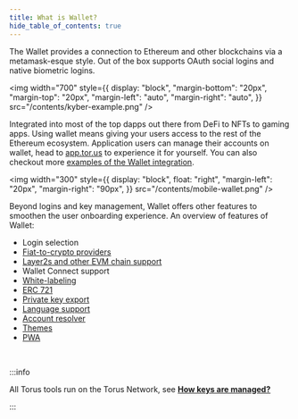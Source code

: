 ```yaml
---
title: What is Wallet?
hide_table_of_contents: true
---
```


The Wallet provides a connection to Ethereum and other blockchains via a
metamask-esque style. Out of the box supports OAuth social logins and native
biometric logins.

<img
  width="700"
  style={{
    display: "block",
    "margin-bottom": "20px",
    "margin-top": "20px",
    "margin-left": "auto",
    "margin-right": "auto",
  }}
  src="/contents/kyber-example.png"
/>

Integrated into most of the top dapps out there from DeFi to NFTs to gaming
apps. Using wallet means giving your users access to the rest of the Ethereum
ecosystem. Application users can manage their accounts on wallet, head to
[app.tor.us](https://app.tor.us) to experience it for yourself. You can also
checkout more [examples of the Wallet integration](integration-guidelines).

<div style={{display:"block", overflow: "auto"}}>

<img
  width="300"
  style={{
    display: "block",
    float: "right",
    "margin-left": "20px",
    "margin-right": "90px",
  }}
  src="/contents/mobile-wallet.png"
/>

Beyond logins and key management, Wallet offers other features to smoothen the
user onboarding experience. An overview of features of Wallet:

- Login selection
- [Fiat-to-crypto providers](features/purchasecryptocurrency)
- [Layer2s and other EVM chain support](features/layer2)
- Wallet Connect support
- [White-labeling](features/whitelabeling)
- [ERC 721](features/erc721)
- [Private key export](features/exportprivatekey)
- [Language support](features/language)
- [Account resolver](features/accountrecovery)
- [Themes](features/themes)
- [PWA](features/pwa)

</div>

<br />

:::info

All Torus tools run on the Torus Network, see
[**How keys are managed?**](/key-infrastructure/overview)

:::
